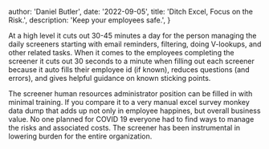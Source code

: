 
  author: 'Daniel Butler',
  date: '2022-09-05',
  title: 'Ditch Excel, Focus on the Risk.',
  description: 'Keep your employees safe.',
}


At a high level it cuts out 30-45 minutes a day for the person managing the daily screeners starting with email reminders, filtering, doing V-lookups, and other related tasks.
When it comes to the employees completing the screener it cuts out 30 seconds to a minute when filling out each screener because it auto fills their employee id (if known), reduces questions (and errors), and gives helpful guidance on known sticking points.

The screener human resources administrator position can be filled in with minimal training.
If you compare it to a very manual excel survey monkey data dump that adds up not only in employee happines, but overall business value.
No one planned for COVID 19 everyone had to find ways to manage the risks and associated costs.
The screener has been instrumental in lowering burden for the entire organization.


[//]: # (                 <div class="container text-center">)
[//]: # (                     <h2 class="font-weight-bold" style="color: #1abc9c">Integrations</h2>)
[//]: # (                     <div class="row justify-content-center">)
[//]: # (                         <div class="col-lg-10 align-items-lg-center">)
[//]: # (                             {% for integration in page.technology_integrated.all %})
[//]: # (                                 <a href="{{ integration.technology.tech_homepage }}" class="mx-2">)
[//]: # (                                     {% image integration.technology.logo max-250x75 %})
[//]: # (                                 </a>)
[//]: # (                             {% endfor %})
[//]: # (                         </div>)
[//]: # (                     </div>)
[//]: # (                 </div>)
[//]: # (             </div>)
[//]: # (         </div>)
[//]: # (     </section><!-- #slider end -->)
[//]: # (     <!-- Content)
[//]: # (     ============================================= -->)
[//]: # (     <div id="content">)
[//]: # (         <div class="content-wrap">)
[//]: # (             <div class="container clearfix">)
[//]: # (                 <div class="row col-mb-50 mt-4">)
[//]: # (                     <div class="col-md-12">)
[//]: # (                         <h3>Overview</h3>)
[//]: # (                         <p>{{ page.quick_summary|richtext }}</p>)
[//]: # (                     </div>)
[//]: # (                 </div>)
[//]: # (             </div>)
[//]: # (             <div class="section section-companies mt-5 p-0 min-vh-30 bg-color text-center")
[//]: # (                  style="background-position: center center; background-repeat: no-repeat; background-size: cover; min-height: 130px">)
[//]: # (                 <div class="shape-divider" data-shape="slant-2" data-height="30"></div>)
[//]: # (                 {% for company in page.companies.all %})
[//]: # (                     <div class="m-5">{% image company.company.main_logo.image height-75 %}</div>)
[//]: # (                 {% endfor %})
[//]: # (                 <div class="shape-divider" data-shape="slant-2" data-position="bottom" data-height="30"></div>)
[//]: # (             </div>)
[//]: # (             <div class="container clearfix">)
[//]: # (                 <div id="section-import" class="page-section bottommargin-lg">)
[//]: # (                     <div class="row clearfix">)
[//]: # (                         <div class="col-lg-7 center">)
[//]: # (                             <img src="{% static 'images/will-migrate/iphone - new screener start.png' %}" width="35%")
[//]: # (                                  alt="New Screener" data-animate="fadeInLeft">)
[//]: # (                         </div>)
[//]: # (                         <div class="col-lg-5">)
[//]: # (                             <div class="topmargin-lg d-none d-lg-block"></div>)
[//]: # (                             <img src="{% static 'images/icons/seo.svg' %}" alt="Image" width="128px")
[//]: # (                                  style="display: block;" class="bottommargin-sm">)
[//]: # (                             <div class="emphasis-title bottommargin-sm">)
[//]: # (                                 <span class="before-heading">Reliable and</span>)
[//]: # (                                 <h2 style="font-size: 42px;" class="font-body ls1 font-weight-normal">Fast Entry</h2>)
[//]: # (                             </div>)
[//]: # (                             <p style="color: #777;" class="lead">Optimized to help get employees back to creating value, not filling out forms.</p>)
[//]: # (                         </div>)
[//]: # (                     </div>)
[//]: # (                 </div>)
[//]: # (                 <div class="line"></div>)
[//]: # (                 <div class="clear"></div>)
[//]: # (                 <div id="section-history" class="page-section topmargin bottommargin-lg">)
[//]: # (                     <div class="row clearfix">)
[//]: # (                         <div class="col-lg-5">)
[//]: # (                             <div class="topmargin-lg d-none d-lg-block"></div>)
[//]: # (                             <img src="{% static 'images/icons/globe.svg' %}" alt="Image" width="128px")
[//]: # (                                  style="display: block;" class="bottommargin-sm">)
[//]: # (                             <div class="emphasis-title bottommargin-sm">)
[//]: # (                                 <span class="before-heading">Know where</span>)
[//]: # (                                 <h2 style="font-size: 42px;" class="font-body ls1 font-weight-normal">You Stand</h2>)
[//]: # (                             </div>)
[//]: # (                             <p style="color: #777;" class="lead">Feedback on results is fast; how you want it to be.</p>)
[//]: # (                         </div>)
[//]: # (                         <div class="col-lg-7 center">)
[//]: # (                             <img src="{% static 'images/will-migrate/iphone - completed screener success.png' %}" width="35%")
[//]: # (                                  alt="Screener Success" data-animate="fadeInRight">)
[//]: # (                         </div>)
[//]: # (                     </div>)
[//]: # (                 </div>)
[//]: # (                 <div class="line"></div>)
[//]: # (                 <div class="clear"></div>)
[//]: # (                 <div id="section-import" class="page-section bottommargin-lg">)
[//]: # (                     <div class="row clearfix">)
[//]: # (                         <div class="col-lg-7 center">)
[//]: # (                             <img src="{% static 'images/will-migrate/covid screener first reminder email.jpg' %}" alt="First Reminder Email")
[//]: # (                                  data-animate="fadeInLeft">)
[//]: # (                         </div>)
[//]: # (                         <div class="col-lg-5">)
[//]: # (                             <div class="topmargin-lg d-none d-lg-block"></div>)
[//]: # (                             <img src="{% static 'images/icons/experience.svg' %}" alt="Image" width="128px")
[//]: # (                                  style="display: block;" class="bottommargin-sm">)
[//]: # (                             <div class="emphasis-title bottommargin-sm">)
[//]: # (                                 <span class="before-heading">Remind those</span>)
[//]: # (                                 <h2 style="font-size: 42px;" class="font-body ls1 font-weight-normal">Who are behind</h2>)
[//]: # (                             </div>)
[//]: # (                             <p style="color: #777;" class="lead">Let's face it not everyone is on top of it. Help them with a nudge.</p>)
[//]: # (                         </div>)
[//]: # (                     </div>)
[//]: # (                 </div>)
[//]: # (                 <div class="line"></div>)
[//]: # (                 <div class="clear"></div>)
[//]: # (                 <div id="section-history" class="page-section topmargin bottommargin-lg">)
[//]: # (                     <div class="row clearfix">)
[//]: # (                         <div class="col-lg-5">)
[//]: # (                             <div class="topmargin-lg d-none d-lg-block"></div>)
[//]: # (                             <img src="{% static 'images/icons/team.svg' %}" alt="Image" width="128px")
[//]: # (                                  style="display: block;" class="bottommargin-sm">)
[//]: # (                             <div class="emphasis-title bottommargin-sm">)
[//]: # (                                 <span class="before-heading">Cued in</span>)
[//]: # (                                 <h2 style="font-size: 42px;" class="font-body ls1 font-weight-normal">On what to expect</h2>)
[//]: # (                             </div>)
[//]: # (                             <p style="color: #777;" class="lead">When more information is needed. All parties are notified. When expectations are aligned everyone moves faster.</p>)
[//]: # (                         </div>)
[//]: # (                         <div class="col-lg-7 center">)
[//]: # (                             <img src="{% static 'images/will-migrate/iphone - completed screener follow up.png' %}" width="35%")
[//]: # (                                  alt="Screener Needing Follow up" data-animate="fadeInRight">)
[//]: # (                         </div>)
[//]: # (                     </div>)
[//]: # (                 </div>)
[//]: # (                 <div class="line"></div>)
[//]: # (                 <div class="clear"></div>)
[//]: # (                 <div id="section-import" class="page-section bottommargin-lg">)
[//]: # (                     <div class="row clearfix">)
[//]: # (                         <div class="col-lg-7 center">)
[//]: # (                             <img src="{% static 'images/will-migrate/screener admin view covid.png' %}" alt="Admin View")
[//]: # (                                  data-animate="fadeInLeft">)
[//]: # (                         </div>)
[//]: # (                         <div class="col-lg-5">)
[//]: # (                             <div class="topmargin-lg d-none d-lg-block"></div>)
[//]: # (                             <img src="{% static 'images/icons/social.svg' %}" alt="Image" width="128px")
[//]: # (                                  style="display: block;" class="bottommargin-sm">)
[//]: # (                             <div class="emphasis-title bottommargin-sm">)
[//]: # (                                 <span class="before-heading">Your team is</span>)
[//]: # (                                 <h2 style="font-size: 42px;" class="font-body ls1 font-weight-normal">Ready to Act</h2>)
[//]: # (                             </div>)
[//]: # (                             <p style="color: #777;" class="lead">When handling survey results through excel. This wouldn't be possible.</p>)
[//]: # (                         </div>)
[//]: # (                     </div>)
[//]: # (                 </div>)
[//]: # (                 <div class="line"></div>)
[//]: # (                 <div class="clear"></div>)
[//]: # (                 <div id="section-history" class="page-section topmargin bottommargin-lg">)
[//]: # (                     <div class="row clearfix">)
[//]: # (                         <div class="col-lg-5">)
[//]: # (                             <div class="topmargin-lg d-none d-lg-block"></div>)
[//]: # (                             <img src="{% static 'images/icons/content_marketing.svg' %}" alt="Image" width="128px")
[//]: # (                                  style="display: block;" class="bottommargin-sm">)
[//]: # (                             <div class="emphasis-title bottommargin-sm">)
[//]: # (                                 <span class="before-heading">Simple and</span>)
[//]: # (                                 <h2 style="font-size: 42px;" class="font-body ls1 font-weight-normal">Manageable</h2>)
[//]: # (                             </div>)
[//]: # (                             <p style="color: #777;" class="lead">All relevant information at your teams fingertips.</p>)
[//]: # (                         </div>)
[//]: # (                         <div class="col-lg-7 center">)
[//]: # (                             <img src="{% static 'images/will-migrate/admin homepage covid screener.png' %}")
[//]: # (                                  alt="View History" data-animate="fadeInRight">)
[//]: # (                         </div>)
[//]: # (                     </div>)
[//]: # (                 </div>)
[//]: # (                 <div class="line"></div>)
[//]: # (                 <div class="clear"></div>)
[//]: # (                 <div id="section-import" class="page-section bottommargin-lg">)
[//]: # (                     <div class="row clearfix">)
[//]: # (                         <div class="col-lg-7 center">)
[//]: # (                             <img src="{% static 'images/will-migrate/screener admin view covid.png' %}" alt="Single Screener Admin View")
[//]: # (                                  data-animate="fadeInLeft">)
[//]: # (                         </div>)
[//]: # (                         <div class="col-lg-5">)
[//]: # (                             <div class="topmargin-lg d-none d-lg-block"></div>)
[//]: # (                             <img src="{% static 'images/icons/research.svg' %}" alt="Image" width="128px")
[//]: # (                                  style="display: block;" class="bottommargin-sm">)
[//]: # (                             <div class="emphasis-title bottommargin-sm">)
[//]: # (                                 <span class="before-heading">Always</span>)
[//]: # (                                 <h2 style="font-size: 42px;" class="font-body ls1 font-weight-normal">There for you</h2>)
[//]: # (                             </div>)
[//]: # (                             <p style="color: #777;" class="lead">When following up on a screener that requires it. Keep all the information in one secure spot.</p>)
[//]: # (                         </div>)
[//]: # (                     </div>)
[//]: # (                 </div>)
[//]: # (             </div>)
[//]: # (             <div class="divider divider-sm divider-center"><i class="icon-circle"></i></div>)
[//]: # (             <div class="container clearfix">)
[//]: # ( {#                <div id="section-integrations" class="heading-block text-center page-section">#})
[//]: # ( {#                    <h2>Companies</h2>#})
[//]: # ( {#                    <span>Companies that used this project.</span>#})
[//]: # ( {#                </div>#})
[//]: # ( {##})
[//]: # ( {#                <div class="row justify-content-center col-mb-50 mb-0">#})
[//]: # ( {#                    <ul>#})
[//]: # ( {#                        {% for company in page.companies.all %}#})
[//]: # ( {#                            <div class="col">{% image company.company.main_logo.image height-50 %}</div>#})
[//]: # ( {#                        {% endfor %}#})
[//]: # ( {#                    </ul>#})
[//]: # ( {#                </div>#})
[//]: # ( {##})
[//]: # ( {#                <div class="divider divider-sm divider-center"><i class="icon-circle"></i></div>#})
[//]: # (                 <div id="section-features" class="heading-block text-center page-section">)
[//]: # (                     <h2>Features Overview</h2>)
[//]: # (                     <span>Some of the Features that users love</span>)
[//]: # (                 </div>)
[//]: # (                 <div class="row justify-content-center col-mb-50 mb-0">)
[//]: # (                     <div class="col-md-6 col-lg-4">)
[//]: # (                         <div class="feature-box fbox-plain">)
[//]: # (                             <div class="fbox-icon" data-animate="bounceIn">)
[//]: # (                                 <img src="{% static 'images/icons/features/support.png' %}" alt="Independent Entries">)
[//]: # (                             </div>)
[//]: # (                             <div class="fbox-content">)
[//]: # (                                 <h3>Instant Feedback</h3>)
[//]: # (                                 <p>)
[//]: # (                                     Employees are given feedback from the very beginning.)
[//]: # (                                     Their employee numbers are checked for validity at the start.)
[//]: # (                                     When the screener is completed expectations are set for what comes next.)
[//]: # (                                     They are even reminded when the screener is has not been completed and should be.)
[//]: # (                                 </p>)
[//]: # (                             </div>)
[//]: # (                         </div>)
[//]: # (                     </div>)
[//]: # (                     <div class="col-md-6 col-lg-4">)
[//]: # (                         <div class="feature-box fbox-plain">)
[//]: # (                             <div class="fbox-icon" data-animate="bounceIn">)
[//]: # (                                 <img src="{% static 'images/icons/features/responsive.png' %}" alt="Rapid Entry">)
[//]: # (                             </div>)
[//]: # (                             <div class="fbox-content">)
[//]: # (                                 <h3>Nothing Half Baked</h3>)
[//]: # (                                 <p>)
[//]: # (                                     Only when screeners are done can they be sent.)
[//]: # (                                     A visual progress bar is updated as questions are completed.)
[//]: # (                                 </p>)
[//]: # (                             </div>)
[//]: # (                         </div>)
[//]: # (                     </div>)
[//]: # (                     <div class="col-md-6 col-lg-4">)
[//]: # (                         <div class="feature-box fbox-plain">)
[//]: # (                             <div class="fbox-icon" data-animate="bounceIn" data-delay="200">)
[//]: # (                                 <img src="{% static 'images/icons/features/tick.png' %}" alt="Responsive Design">)
[//]: # (                             </div>)
[//]: # (                             <div class="fbox-content">)
[//]: # (                                 <h3>Rapid Response</h3>)
[//]: # (                                 <p>)
[//]: # (                                     Notifications for employee follow up are sent immediately to Human Resources - or where ever you choose.)
[//]: # (                                 </p>)
[//]: # (                             </div>)
[//]: # (                         </div>)
[//]: # (                     </div>)
[//]: # (                     <div class="col-md-6 col-lg-4">)
[//]: # (                         <div class="feature-box fbox-plain">)
[//]: # (                             <div class="fbox-icon" data-animate="bounceIn" data-delay="200">)
[//]: # (                                 <img src="{% static 'images/icons/features/retina.png' %}" alt="History">)
[//]: # (                             </div>)
[//]: # (                             <div class="fbox-content">)
[//]: # (                                 <h3>Take Notes</h3>)
[//]: # (                                 <p>)
[//]: # (                                     Any and all notes are kept with each screener all of which is encrypted at rest.)
[//]: # (                                 </p>)
[//]: # (                             </div>)
[//]: # (                         </div>)
[//]: # (                     </div>)
[//]: # (                     <div class="col-md-6 col-lg-4">)
[//]: # (                         <div class="feature-box fbox-plain">)
[//]: # (                             <div class="fbox-icon" data-animate="bounceIn" data-delay="400">)
[//]: # (                                 <img src="{% static 'images/icons/features/performance.png' %}")
[//]: # (                                      alt="Powerful Performance">)
[//]: # (                             </div>)
[//]: # (                             <div class="fbox-content">)
[//]: # (                                 <h3>Keeps History</h3>)
[//]: # (                                 <p>)
[//]: # (                                     Easily export relevant survey data when the time comes or keep it in place safe and sound.)
[//]: # (                                 </p>)
[//]: # (                             </div>)
[//]: # (                         </div>)
[//]: # (                     </div>)
[//]: # (                     <div class="col-md-6 col-lg-4">)
[//]: # (                         <div class="feature-box fbox-plain">)
[//]: # (                             <div class="fbox-icon" data-animate="bounceIn" data-delay="600">)
[//]: # (                                 <img src="{% static 'images/icons/features/flag.png' %}")
[//]: # (                                      alt="Generates Support Documents">)
[//]: # (                             </div>)
[//]: # (                             <div class="fbox-content">)
[//]: # (                                 <h3>Keep Tabs</h3>)
[//]: # (                                 <p>)
[//]: # (                                     Know exactly where each employee stands.)
[//]: # (                                     When your team logs into the Admin they can see who still needs to complete a screener and who needs follow up.)
[//]: # (                                 </p>)
[//]: # (                             </div>)
[//]: # (                         </div>)
[//]: # (                     </div>)
[//]: # (                     <div class="col-md-6 col-lg-4">)
[//]: # (                         <div class="feature-box fbox-plain">)
[//]: # (                             <div class="fbox-icon" data-animate="bounceIn" data-delay="1000">)
[//]: # (                                 <img src="{% static 'images/icons/features/map.png' %}" alt="Split the lines">)
[//]: # (                             </div>)
[//]: # (                             <div class="fbox-content">)
[//]: # (                                 <h3>Updated</h3>)
[//]: # (                                 <p>)
[//]: # (                                     The database is always kept in sync with the HR system.)
[//]: # (                                     Before any reminders are sent each employee is checked to see if they are working today before gettgin a reminder.)
[//]: # (                                 </p>)
[//]: # (                             </div>)
[//]: # (                         </div>)
[//]: # (                     </div>)
[//]: # (                     <div class="col-md-6 col-lg-4">)
[//]: # (                         <div class="feature-box fbox-plain">)
[//]: # (                             <div class="fbox-icon" data-animate="bounceIn" data-delay="1000">)
[//]: # (                                 <img src="{% static 'images/icons/features/seo.png' %}" alt="Links to ERP">)
[//]: # (                             </div>)
[//]: # (                             <div class="fbox-content">)
[//]: # (                                 <h3>Beautiful Emails</h3>)
[//]: # (                                 <p>)
[//]: # (                                     Ugly system emails were ditched for emails that get straight to the point, beautifully.)
[//]: # (                                 </p>)
[//]: # (                             </div>)
[//]: # (                         </div>)
[//]: # (                     </div>)
[//]: # (                     <div class="col-md-6 col-lg-4">)
[//]: # (                         <div class="feature-box fbox-plain">)
[//]: # (                             <div class="fbox-icon" data-animate="bounceIn" data-delay="1000">)
[//]: # (                                 <img src="{% static 'images/icons/features/tools.png' %}" alt="Permission Based">)
[//]: # (                             </div>)
[//]: # (                             <div class="fbox-content">)
[//]: # (                                 <h3>Managed</h3>)
[//]: # (                                 <p>)
[//]: # (                                     Every aspect of the system is managed via the Admin user interface.)
[//]: # (                                     You can say goodbye to the developer.)
[//]: # (                                 </p>)
[//]: # (                             </div>)
[//]: # (                         </div>)
[//]: # (                     </div>)
[//]: # (                 </div>)
[//]: # (             </div>)
[//]: # (             <div id="section-value" class="section section-companies mt-5 p-0 min-vh-40 bg-color text-center")
[//]: # (                  style="background-position: center center; background-repeat: no-repeat; background-size: cover; min-height: 250px">)
[//]: # (                 <div class="shape-divider" data-shape="slant-3" data-height="30"></div>)
[//]: # (                 <div class="heading-block text-center page-section mt-4 dark">)
[//]: # (                     <h2>Value Generated</h2>)
[//]: # (                     <span style="color: white">The time savings and value generated for the stakeholders.</span>)
[//]: # (                 </div>)
[//]: # (                 <div class="container">)
[//]: # (                     <div class="col-mb-30 mb-4 dark">)
[//]: # (                         <p>)
[//]: # (                             At a high level it cuts out 30-45 minutes a day for the person managing the daily screeners starting with email reminders, filtering, doing V-lookups, and other related tasks.)
[//]: # (                             When it comes to the employees completing the screener it cuts out 30 seconds to a minute when filling out each screener because it auto fills their employee id &#40;if known&#41;, reduces questions &#40;and errors&#41;, and gives helpful guidance on known sticking points.)
[//]: # (                         </p>)
[//]: # (                         <p>)
[//]: # (                             The screener human resources administrator position can be filled in with minimal training.)
[//]: # (                             If you compare it to a very manual excel survey monkey data dump that adds up not only in employee happines, but overall business value.)
[//]: # (                             No one planned for COVID 19 everyone had to find ways to manage the risks and associated costs.)
[//]: # (                             The screener has been instrumental in lowering burden for the entire organization.)
[//]: # (                         </p>)
[//]: # (                     </div>)
[//]: # (                 </div>)
[//]: # (                 <div class="shape-divider" data-shape="slant-3" data-position="bottom" data-height="30"></div>)
[//]: # (             </div>)
[//]: # (             <div class="container clearfix">)
[//]: # (                 <div id="section-personally-stretching" class="heading-block text-center page-section">)
[//]: # (                     <h2>Personally Stretching</h2>)
[//]: # (                     <span>What I learned implementing the project.</span>)
[//]: # (                 </div>)
[//]: # (                 <div class="col-mb-50 mb-4">)
[//]: # (                     <p>)
[//]: # (                         Completing the site quickly was a stretch.)
[//]: # (                         Encrypting sensitive health data in the database.)
[//]: # (                         Using sessions to remember an employee’s number.)
[//]: # (                         Sending emails in a separate process’ thread.)
[//]: # (                         Using Analytics to time updates when no one is using the site were all challenges.)
[//]: # (                     </p>)
[//]: # (                 </div>)
